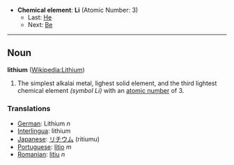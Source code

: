 *'''Chemical element''': '''Li''' (Atomic Number: 3)
**Last: [[Helium|He]]
**Next: [[Beryllium|Be]]
----
== Noun ==
'''lithium''' ([[en:Lithium|Wikipedia:Lithium]])

# The simplest alkalai metal, lighest solid element, and the third lightest chemical element ''(symbol Li)'' with an [[atomic number]] of 3.

===Translations===
*[[German]]: Lithium ''n''
*[[Interlingua]]: lithium
*[[Japanese]]: [[リチウム]] (ritiumu)
*[[Portuguese]]: [[lítio]] ''m''
*[[Romanian]]: [[litiu]] ''n''